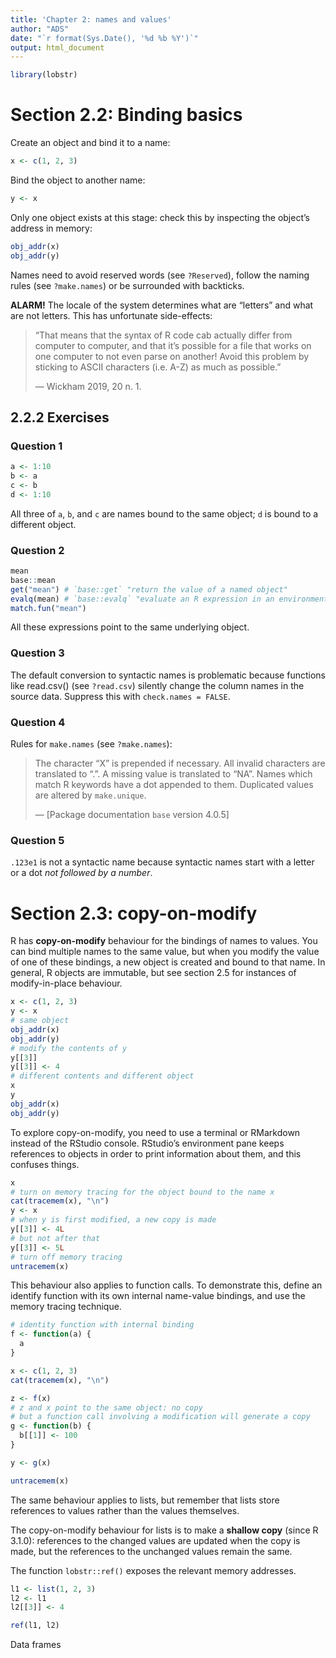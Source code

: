 ```yaml
---
title: 'Chapter 2: names and values'
author: "ADS"
date: "`r format(Sys.Date(), '%d %b %Y')`"
output: html_document
---
```


```r
library(lobstr)
```

# Section 2.2: Binding basics

Create an object and bind it to a name:

```r
x <- c(1, 2, 3)
```

Bind the object to another name:

```r
y <- x
```

Only one object exists at this stage: check this by inspecting the
object's address in memory:

```r
obj_addr(x)
obj_addr(y)
```


Names need to avoid reserved words (see `?Reserved`), follow the naming rules 
(see `?make.names`) or be surrounded with backticks.

**ALARM!** The locale of the system determines what are "letters" and what are
not letters. This has unfortunate side-effects:

> "That means that the syntax of R code cab actually differ from computer to
> computer, and that it's possible for a file that works on one computer to not
> even parse on another! Avoid this problem by sticking to ASCII characters
> (i.e. A-Z) as much as possible."
> 
> --- Wickham 2019, 20 n. 1.

## 2.2.2 Exercises

### Question 1

```r
a <- 1:10
b <- a
c <- b
d <- 1:10
```

All three of `a`, `b`, and `c` are names bound to the same object; `d` is bound 
to a different object.

### Question 2

```r
mean
base::mean
get("mean") # `base::get` "return the value of a named object"
evalq(mean) # `base::evalq` "evaluate an R expression in an environment"
match.fun("mean")
```

All these expressions point to the same underlying object.

### Question 3

The default conversion to syntactic names is problematic because functions like 
read.csv() (see `?read.csv`) silently change the column names in the source 
data. Suppress this with `check.names = FALSE`.

### Question 4

Rules for `make.names` (see `?make.names`):

> The character "X" is prepended if necessary. All invalid characters are
> translated to ".". A missing value is translated to "NA". Names which match R
> keywords have a dot appended to them. Duplicated values are altered by
> `make.unique`.
> 
> --- [Package documentation `base` version 4.0.5]

### Question 5

`.123e1` is not a syntactic name because syntactic names start with a letter or
a dot *not followed by a number*.

# Section 2.3: copy-on-modify

R has **copy-on-modify** behaviour for the bindings of names to values. You can bind multiple names
to the same value, but when you modify the value of one of these bindings, a new object is created
and bound to that name. In general, R objects are immutable, but see section 2.5 for instances of
modify-in-place behaviour.

```r
x <- c(1, 2, 3)
y <- x
# same object
obj_addr(x)
obj_addr(y)
# modify the contents of y
y[[3]]
y[[3]] <- 4
# different contents and different object
x
y
obj_addr(x)
obj_addr(y)
```

To explore copy-on-modify, you need to use a terminal or RMarkdown instead of the RStudio console.
RStudio's environment pane keeps references to objects in order to print information about them,
and this confuses things.

```r
x
# turn on memory tracing for the object bound to the name x
cat(tracemem(x), "\n")
y <- x
# when y is first modified, a new copy is made
y[[3]] <- 4L
# but not after that
y[[3]] <- 5L
# turn off memory tracing
untracemem(x)
```

This behaviour also applies to function calls. To demonstrate this, define an identify function
with its own internal name-value bindings, and use the memory tracing technique.

```r
# identity function with internal binding
f <- function(a) {
  a
}

x <- c(1, 2, 3)
cat(tracemem(x), "\n")

z <- f(x)
# z and x point to the same object: no copy
# but a function call involving a modification will generate a copy
g <- function(b) {
  b[[1]] <- 100
}

y <- g(x)

untracemem(x)

```

The same behaviour applies to lists, but remember that lists store references to values rather than
the values themselves.

The copy-on-modify behaviour for lists is to make a **shallow copy** (since R 3.1.0): references to
the changed values are updated when the copy is made, but the references to the unchanged values
remain the same.

The function `lobstr::ref()` exposes the relevant memory addresses.

```r

l1 <- list(1, 2, 3)
l2 <- l1
l2[[3]] <- 4

ref(l1, l2)
```

Data frames
